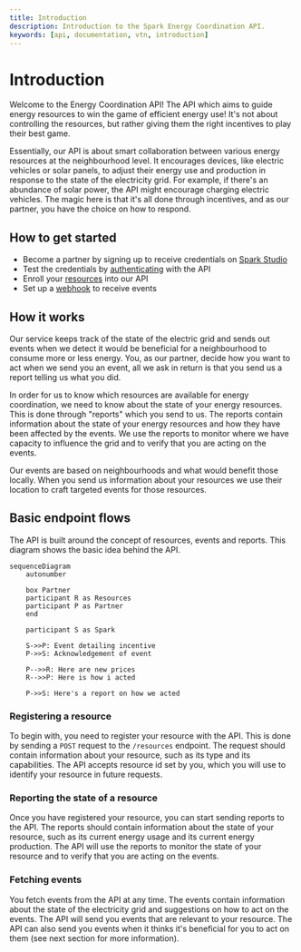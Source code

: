 ```yaml
---
title: Introduction
description: Introduction to the Spark Energy Coordination API.
keywords: [api, documentation, vtn, introduction]
---
```


# Introduction

Welcome to the Energy Coordination API! The API which aims to guide energy resources to win the game of efficient energy use! It's not about controlling the resources, but rather giving them the right incentives to play their best game.

Essentially, our API is about smart collaboration between various energy resources at the neighbourhood level. It encourages devices, like electric vehicles or solar panels, to adjust their energy use and production in response to the state of the electricity grid. For example, if there's an abundance of solar power, the API might encourage charging electric vehicles. The magic here is that it's all done through incentives, and as our partner, you have the choice on how to respond.

## How to get started

-   Become a partner by signing up to receive credentials on [Spark Studio](https://voluespark.com/)
-   Test the credentials by [authenticating](/getting-started/Authentication) with the API
-   Enroll your [resources](/Resources) into our API
-   Set up a [webhook](/Webhooks) to receive events

## How it works

Our service keeps track of the state of the electric grid and sends out events when we detect it would be beneficial for a neighbourhood to consume more or less energy. You, as our partner, decide how you want to act when we send you an event, all we ask in return is that you send us a report telling us what you did.

In order for us to know which resources are available for energy coordination, we need to know about the state of your energy resources. This is done through "reports" which you send to us. The reports contain information about the state of your energy resources and how they have been affected by the events. We use the reports to monitor where we have capacity to influence the grid and to verify that you are acting on the events.

Our events are based on neighbourhoods and what would benefit those locally. When you send us information about your resources we use their location to craft targeted events for those resources.

## Basic endpoint flows

The API is built around the concept of resources, events and reports. This diagram shows the basic idea behind the API.

```mermaid
sequenceDiagram
	autonumber

	box Partner
	participant R as Resources
    participant P as Partner
    end

    participant S as Spark

    S->>P: Event detailing incentive
	P->>S: Acknowledgement of event

	P-->>R: Here are new prices
	R-->>P: Here is how i acted

	P->>S: Here's a report on how we acted
```

### Registering a resource

To begin with, you need to register your resource with the API. This is done by sending a `POST` request to the `/resources` endpoint. The request should contain information about your resource, such as its type and its capabilities. The API accepts resource id set by you, which you will use to identify your resource in future requests.

### Reporting the state of a resource

Once you have registered your resource, you can start sending reports to the API. The reports should contain information about the state of your resource, such as its current energy usage and its current energy production. The API will use the reports to monitor the state of your resource and to verify that you are acting on the events.

### Fetching events

You fetch events from the API at any time. The events contain information about the state of the electricity grid and suggestions on how to act on the events. The API will send you events that are relevant to your resource. The API can also send you events when it thinks it's beneficial for you to act on them (see next section for more information).
